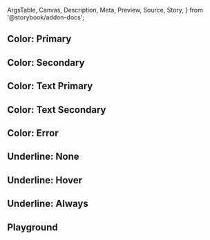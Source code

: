<!-- @prettier -->

  ArgsTable,
  Canvas,
  Description,
  Meta,
  Preview,
  Source,
  Story,
} from '@storybook/addon-docs';



<Meta title="Material UI/Link" component={Link} argTypes={argTypes} render={Template}/>

<Description of={Link} />

## Color: Primary

<Canvas>
  <Story
    name="Color: Primary"
    args={{
      color: 'primary',
    }}
  />
</Canvas>

## Color: Secondary

<Canvas>
  <Story
    name="Color: Secondary"
    args={{
      color: 'secondary',
    }}
  />
</Canvas>

## Color: Text Primary

<Canvas>
  <Story
    name="Color: Text Primary"
    args={{
      color: 'textPrimary',
    }}
  />
</Canvas>

## Color: Text Secondary

<Canvas>
  <Story
    name="Color: Text Secondary"
    args={{
      color: 'textSecondary',
    }}
  />
</Canvas>

## Color: Error

<Canvas>
  <Story
    name="Color: Error"
    args={{
      color: 'error',
    }}
  />
</Canvas>

## Underline: None

<Canvas>
  <Story
    name="Underline: None"
    args={{
      underline: 'none',
    }}
  />
</Canvas>

## Underline: Hover

<Canvas>
  <Story
    name="Underline: Hover"
    args={{
      underline: 'hover',
    }}
  />
</Canvas>

## Underline: Always

<Canvas>
  <Story
    name="Underline: Always"
    args={{
      underline: 'always',
    }}
  />
</Canvas>

## Playground

<Canvas isColumn>
  <Source language="jsx" story="Playground" />
  <Story name="Playground" args={{}}/>
  <ArgsTable story="Playground" />
</Canvas>
